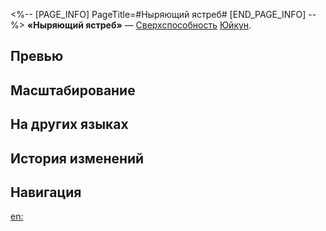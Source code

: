 <%-- [PAGE_INFO]
PageTitle=#Ныряющий ястреб#
[END_PAGE_INFO] --%>
{{Навык Инфобокс
|Название         = Ныряющий ястреб
|Изображение      = Навык Ныряющий ястреб.png
|Персонаж         = Юйкун
|Тип              = Сверхспособность
|Тэг              = Одиночная атака
|УронСтойк        = 30
|ЭнергияГен       = 5
|Энергия          = 130
|Длительность     = 
|Описание         = Использование сверхспособности Юйкун при активном статусе Ревущая тетива дополнительно повышает крит. шанс всех союзников на {{Цвет|Выделенный|21%—29,4%}} и их крит. урон на {{Цвет|Выделенный|39%—70,2%}}, а также наносит выбранному противнику мнимый урон, равный {{Цвет|Выделенный|228%—410,4%}} от силы атаки Юйкун.
|Свойство1        = 
|Масштабирование1 = 
}}
'''«Ныряющий ястреб»''' — [[Сверхспособность]] [[Юйкун]].

==Превью==
{{Превью
|Файл = Ныряющий ястреб Превью
}}

==Масштабирование==
{{Масштабирование навыка
|228%;243.2%;258.4%;273.6%;288.8%;304%;323%;342%;361%;380%;395.2%;410.4%;425.6%;440.8%;456%
|21%;21.7%;22.4%;23.1%;23.8%;24.5%;25.37%;26.25%;27.13%;28%;28.7%;29.4%;30.1%;30.8%;31.5%
|39%;41.6%;44.2%;46.8%;49.4%;52%;55.25%;58.5%;61.75%;65%;67.6%;70.2%;72.8%;75.4%;78%
}}

==На других языках==
{{На других языках
|en   = Diving Kestrel
|zhs  = 贯云饮羽
|zht  = 貫雲飲羽
|ja   = {{Rubi|貫雲箭|かんうんせん}}
|ko   = 창공 꿰뚫기
|es   = Cernícalo en picado
|fr   = Crécerelle en piqué
|ru   = Ныряющий ястреб
|th   = Diving Kestrel
|vi   = Mũi Tên Xuyên Mây
|de   = Turmfalke im Sturzflug
|id   = Diving Kestrel
|pt   = Mergulho do Falcão
}}

==История изменений==
{{История изменений|3.5}}

==Навигация==
{{Навык Навбокс|Юйкун}}

[[en:]]